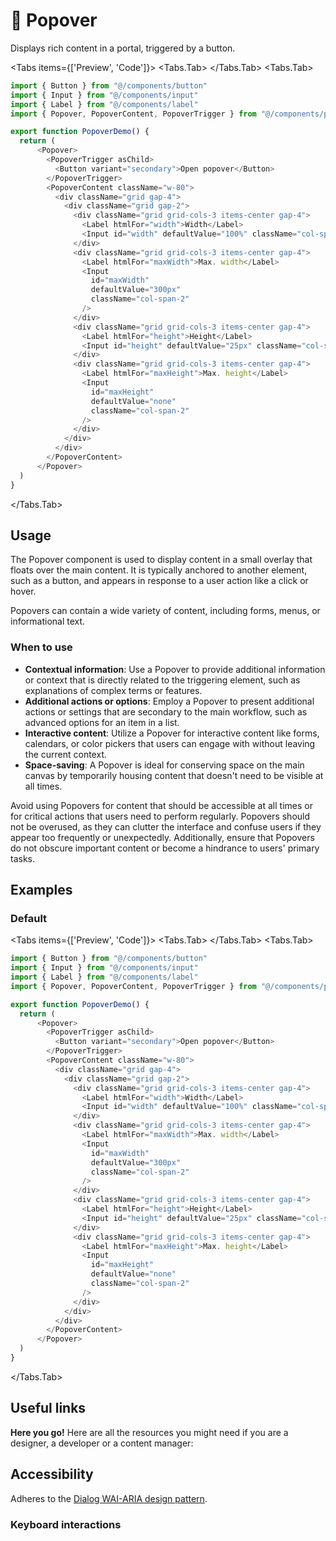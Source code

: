 
# 💠 Popover

Displays rich content in a portal, triggered by a button.

<Tabs items={['Preview', 'Code']}>
  <Tabs.Tab>
    <PopoverPreview />
  </Tabs.Tab>
  <Tabs.Tab>
  ```js copy filename="popover.tsx"
  import { Button } from "@/components/button"
  import { Input } from "@/components/input"
  import { Label } from "@/components/label"
  import { Popover, PopoverContent, PopoverTrigger } from "@/components/popover"
 
  export function PopoverDemo() {
    return (
        <Popover>
          <PopoverTrigger asChild>
            <Button variant="secondary">Open popover</Button>
          </PopoverTrigger>
          <PopoverContent className="w-80">
            <div className="grid gap-4">
              <div className="grid gap-2">
                <div className="grid grid-cols-3 items-center gap-4">
                  <Label htmlFor="width">Width</Label>
                  <Input id="width" defaultValue="100%" className="col-span-2" />
                </div>
                <div className="grid grid-cols-3 items-center gap-4">
                  <Label htmlFor="maxWidth">Max. width</Label>
                  <Input
                    id="maxWidth"
                    defaultValue="300px"
                    className="col-span-2"
                  />
                </div>
                <div className="grid grid-cols-3 items-center gap-4">
                  <Label htmlFor="height">Height</Label>
                  <Input id="height" defaultValue="25px" className="col-span-2" />
                </div>
                <div className="grid grid-cols-3 items-center gap-4">
                  <Label htmlFor="maxHeight">Max. height</Label>
                  <Input
                    id="maxHeight"
                    defaultValue="none"
                    className="col-span-2"
                  />
                </div>
              </div>
            </div>
          </PopoverContent>
        </Popover>
    )
  }
  ```
  </Tabs.Tab>
</Tabs>

## Usage

The Popover component is used to display content in a small overlay that floats over the main content. It is typically anchored to another element, such as a button, and appears in response to a user action like a click or hover. 

Popovers can contain a wide variety of content, including forms, menus, or informational text.

### When to use
- **Contextual information**: Use a Popover to provide additional information or context that is directly related to the triggering element, such as explanations of complex terms or features.
- **Additional actions or options**: Employ a Popover to present additional actions or settings that are secondary to the main workflow, such as advanced options for an item in a list.
- **Interactive content**: Utilize a Popover for interactive content like forms, calendars, or color pickers that users can engage with without leaving the current context.
- **Space-saving**: A Popover is ideal for conserving space on the main canvas by temporarily housing content that doesn't need to be visible at all times.

Avoid using Popovers for content that should be accessible at all times or for critical actions that users need to perform regularly. Popovers should not be overused, as they can clutter the interface and confuse users if they appear too frequently or unexpectedly. Additionally, ensure that Popovers do not obscure important content or become a hindrance to users' primary tasks.

## Examples

### Default

<Tabs items={['Preview', 'Code']}>
  <Tabs.Tab>
    <PopoverPreview />
  </Tabs.Tab>
  <Tabs.Tab>
  ```js copy filename="popover.tsx"
  import { Button } from "@/components/button"
  import { Input } from "@/components/input"
  import { Label } from "@/components/label"
  import { Popover, PopoverContent, PopoverTrigger } from "@/components/popover"
 
  export function PopoverDemo() {
    return (
        <Popover>
          <PopoverTrigger asChild>
            <Button variant="secondary">Open popover</Button>
          </PopoverTrigger>
          <PopoverContent className="w-80">
            <div className="grid gap-4">
              <div className="grid gap-2">
                <div className="grid grid-cols-3 items-center gap-4">
                  <Label htmlFor="width">Width</Label>
                  <Input id="width" defaultValue="100%" className="col-span-2" />
                </div>
                <div className="grid grid-cols-3 items-center gap-4">
                  <Label htmlFor="maxWidth">Max. width</Label>
                  <Input
                    id="maxWidth"
                    defaultValue="300px"
                    className="col-span-2"
                  />
                </div>
                <div className="grid grid-cols-3 items-center gap-4">
                  <Label htmlFor="height">Height</Label>
                  <Input id="height" defaultValue="25px" className="col-span-2" />
                </div>
                <div className="grid grid-cols-3 items-center gap-4">
                  <Label htmlFor="maxHeight">Max. height</Label>
                  <Input
                    id="maxHeight"
                    defaultValue="none"
                    className="col-span-2"
                  />
                </div>
              </div>
            </div>
          </PopoverContent>
        </Popover>
    )
  }
  ```
  </Tabs.Tab>
</Tabs>

## Useful links

**Here you go!** Here are all the resources you might need if you are a designer, a developer or a content manager:

<Cards className="mt-8">
  <Card
    title="🤖 Storybook"
    href="https://www.stories.fusillo.aldente.design/?path=/docs/components-popover--documentation"
  />
  <Card
    title="🪄 Figma"
    href="https://www.figma.com/file/acdO58jx9zgGfkKu6htrx2/%F0%9F%8D%9D-Fusillo-Design-System?type=design&node-id=540%3A8871&mode=design&t=h85Ey3chnxVlElkp-1"
  />
  <Card
    title="🐝 API Reference"
    href="https://www.radix-ui.com/primitives/docs/components/popover#api-reference"
  />
</Cards>

## Accessibility

Adheres to the [Dialog WAI-ARIA design pattern](https://www.w3.org/WAI/ARIA/apg/patterns/dialog-modal/).

### Keyboard interactions

<AccessibilityTable rows={popoverAccessibilityData} />